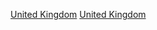 {{Commonscat|Royalty of the United Kingdom|聯合王國王室}}

[[Category:英国新教君主|United Kingdom]]
[[Category:英国国家元首|United Kingdom]]